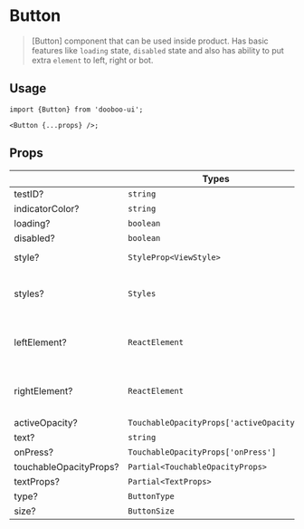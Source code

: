 
<Meta title="Components/Button" />

# Button

> [Button] component that can be used inside product. Has basic features like `loading` state, `disabled` state and also has ability to put extra `element` to left, right or bot.

## Usage

```tsx
import {Button} from 'dooboo-ui';

<Button {...props} />;
```

## Props

|                        | Types                                    | Description                             |
| ---------------------- | ---------------------------------------- | --------------------------------------- |
| testID?                | `string`                                 |                                         |
| indicatorColor?        | `string`                                 |                                         |
| loading?               | `boolean`                                |                                         |
| disabled?              | `boolean`                                |                                         |
| style?                 | `StyleProp<ViewStyle>`                   | root `ViewStyle`                        |
| styles?                | `Styles`                                 | List of all style props within [Button] |
| leftElement?           | `ReactElement`                           | Extra element to place on the left      |
| rightElement?          | `ReactElement`                           | Extra element to place on the right     |
| activeOpacity?         | `TouchableOpacityProps['activeOpacity']` |                                         |
| text?                  | `string`                                 |                                         |
| onPress?               | `TouchableOpacityProps['onPress']`       |                                         |
| touchableOpacityProps? | `Partial<TouchableOpacityProps>`         |                                         |
| textProps?             | `Partial<TextProps>`                     |                                         |
| type?                  | `ButtonType`                             |                                         |
| size?                  | `ButtonSize`                             |                                         |

<Canvas withSource="none">
  <ButtonDefault />
</Canvas>
